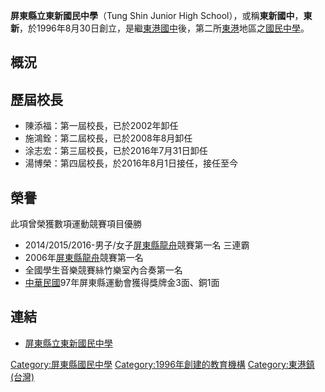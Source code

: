 {{unreferenced|time=2018-02-23T14:20:29+00:00}}
{{Infobox_School
|name           =屏東縣立東新國民中學 
|image          =TSJHSCHOOL-LOGO.jpg
|motto          =智 能 活 力 創 新 東 新 人
|established    =1996年8月30日
|type           =縣立國民中學
|affiliation    =
|district       ={{TWN}}[[屏東縣|屏東縣]][[東港鎮_(臺灣)|東港鎮]]
|grades         =每年級7～8班，共24班  
|president      =
|principal      =湯博榮
|head of school =
|dean           =
|faculty        =
|staff          =
|enrollment     =
|free_label     =校別
|free_text      =[[國民中學|國民中學]]
|free_label2    =
|free_text2     =
|location       =[[臺灣|臺灣]][[屏東縣|屏東縣]][[東港鎮_(臺灣)|東港鎮]]東新路1號
|information    =
|website        =[http://163.24.48.10/default_page.asp http://163.24.48.10/default_page.asp]  
}}

'''屏東縣立東新國民中學'''（Tung Shin Junior High School），或稱'''東新國中'''，'''東新'''，於1996年8月30日創立，是繼[[屏東縣立東港高級中學|東港國中]]後，第二所[[東港鎮_(臺灣)|東港]]地區之[[國民中學|國民中學]]。

==概況==


==歷屆校長==
*陳添福：第一屆校長，已於2002年卸任
*施鴻銓：第二屆校長，已於2008年8月卸任
*涂志宏：第三屆校長，已於2016年7月31日卸任
*湯博榮：第四屆校長，於2016年8月1日接任，接任至今

==榮譽==
此項曾榮獲數項運動競賽項目優勝
*2014/2015/2016-男子/女子[[屏東縣|屏東縣]][[龍舟|龍舟]]競賽第一名 三連霸
*2006年[[屏東縣|屏東縣]][[龍舟|龍舟]]競賽第一名
*全國學生音樂競賽絲竹樂室內合奏第一名
*[[中華民國|中華民國]]97年屏東縣運動會獲得獎牌金3面、銅1面

==連結==
* [http://163.24.48.10/default_page.asp 屏東縣立東新國民中學]{{Dead link}}

{{TW-edu-stub}}
{{屏東縣國民中小學}}

[[Category:屏東縣國民中學|Category:屏東縣國民中學]]
[[Category:1996年創建的教育機構|Category:1996年創建的教育機構]]
[[Category:東港鎮_(台灣)|Category:東港鎮 (台灣)]]